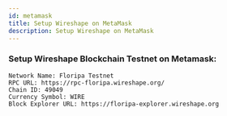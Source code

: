 ---
id: metamask
title: Setup Wireshape on MetaMask
description: Setup Wireshape on MetaMask
---

### Setup Wireshape Blockchain Testnet on Metamask:

```sh"
Network Name: Floripa Testnet
RPC URL: https://rpc-floripa.wireshape.org/
Chain ID: 49049
Currency Symbol: WIRE
Block Explorer URL: https://floripa-explorer.wireshape.org
```
